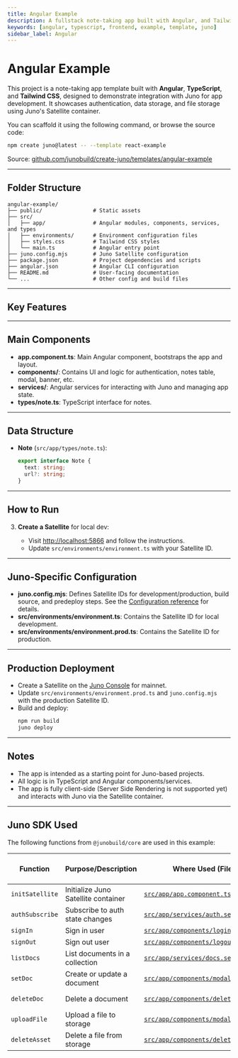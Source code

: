 ```yaml
---
title: Angular Example
description: A fullstack note-taking app built with Angular, and Tailwind CSS using Juno for authentication, data, and file storage.
keywords: [angular, typescript, frontend, example, template, juno]
sidebar_label: Angular
---
```


# Angular Example

This project is a note-taking app template built with **Angular**, **TypeScript**, and **Tailwind CSS**, designed to demonstrate integration with Juno for app development. It showcases authentication, data storage, and file storage using Juno's Satellite container.

You can scaffold it using the following command, or browse the source code:

```bash
npm create juno@latest -- --template react-example
```

Source: [github.com/junobuild/create-juno/templates/angular-example](https://github.com/junobuild/create-juno/tree/main/templates/angular-example)

---

## Folder Structure

```
angular-example/
├── public/                # Static assets
├── src/
│   ├── app/               # Angular modules, components, services, and types
│   ├── environments/      # Environment configuration files
│   ├── styles.css         # Tailwind CSS styles
│   └── main.ts            # Angular entry point
├── juno.config.mjs        # Juno Satellite configuration
├── package.json           # Project dependencies and scripts
├── angular.json           # Angular CLI configuration
├── README.md              # User-facing documentation
└── ...                    # Other config and build files
```

---

## Key Features


<KeyFeatures />

---

## Main Components

- **app.component.ts**: Main Angular component, bootstraps the app and layout.
- **components/**: Contains UI and logic for authentication, notes table, modal, banner, etc.
- **services/**: Angular services for interacting with Juno and managing app state.
- **types/note.ts**: TypeScript interface for notes.

---

## Data Structure

- **Note** (`src/app/types/note.ts`):
  ```ts
  export interface Note {
    text: string;
    url?: string;
  }
  ```

---

## How to Run


<HowToStart />

3. **Create a Satellite** for local dev:

   - Visit [http://localhost:5866](http://localhost:5866) and follow the instructions.
   - Update `src/environments/environment.ts` with your Satellite ID.


<HowToRun />

---

## Juno-Specific Configuration

- **juno.config.mjs**: Defines Satellite IDs for development/production, build source, and predeploy steps. See the [Configuration reference](../reference/configuration.mdx) for details.
- **src/environments/environment.ts**: Contains the Satellite ID for local development.
- **src/environments/environment.prod.ts**: Contains the Satellite ID for production.

---

## Production Deployment

- Create a Satellite on the [Juno Console](https://console.juno.build) for mainnet.
- Update `src/environments/environment.prod.ts` and `juno.config.mjs` with the production Satellite ID.
- Build and deploy:
  ```bash
  npm run build
  juno deploy
  ```

---

## Notes

- The app is intended as a starting point for Juno-based projects.
- All logic is in TypeScript and Angular components/services.
- The app is fully client-side (Server Side Rendering is not supported yet) and interacts with Juno via the Satellite container.

---

## Juno SDK Used

The following functions from `@junobuild/core` are used in this example:

| Function        | Purpose/Description                 | Where Used (File/Component)                                                                                                                                                   | Juno Docs/Source Reference                                            |
| --------------- | ----------------------------------- | ----------------------------------------------------------------------------------------------------------------------------------------------------------------------------- | --------------------------------------------------------------------- |
| `initSatellite` | Initialize Juno Satellite container | [`src/app/app.component.ts`](https://github.com/junobuild/create-juno/blob/main/templates/angular-example/src/app/app.component.ts)                                           | [Initialization](../setup-the-sdk#initialization)                     |
| `authSubscribe` | Subscribe to auth state changes     | [`src/app/services/auth.service.ts`](https://github.com/junobuild/create-juno/blob/main/templates/angular-example/src/app/services/auth.service.ts)                           | [Subscription](../build/authentication/development#subscription)      |
| `signIn`        | Sign in user                        | [`src/app/components/login/login.component.ts`](https://github.com/junobuild/create-juno/blob/main/templates/angular-example/src/app/components/login/login.component.ts)     | [Sign-in](../build/authentication/development#sign-in)                |
| `signOut`       | Sign out user                       | [`src/app/components/logout/logout.component.ts`](https://github.com/junobuild/create-juno/blob/main/templates/angular-example/src/app/components/logout/logout.component.ts) | [Sign-out](../build/authentication/development#sign-out)              |
| `listDocs`      | List documents in a collection      | [`src/app/services/docs.service.ts`](https://github.com/junobuild/create-juno/blob/main/templates/angular-example/src/app/services/docs.service.ts)                           | [List documents](../build/datastore/development#list-documents)       |
| `setDoc`        | Create or update a document         | [`src/app/components/modal/modal.component.ts`](https://github.com/junobuild/create-juno/blob/main/templates/angular-example/src/app/components/modal/modal.component.ts)     | [Add a document](../build/datastore/development#add-a-document)       |
| `deleteDoc`     | Delete a document                   | [`src/app/components/delete/delete.component.ts`](https://github.com/junobuild/create-juno/blob/main/templates/angular-example/src/app/components/delete/delete.component.ts) | [Delete a document](../build/datastore/development#delete-a-document) |
| `uploadFile`    | Upload a file to storage            | [`src/app/components/modal/modal.component.ts`](https://github.com/junobuild/create-juno/blob/main/templates/angular-example/src/app/components/modal/modal.component.ts)     | [Upload asset](../build/storage/development#upload-asset)             |
| `deleteAsset`   | Delete a file from storage          | [`src/app/components/delete/delete.component.ts`](https://github.com/junobuild/create-juno/blob/main/templates/angular-example/src/app/components/delete/delete.component.ts) | [Delete asset](../build/storage/development#delete-asset)             |
